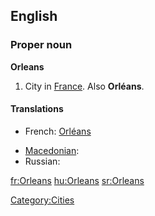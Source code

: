 ==English==

===Proper noun===
{{wikipedia}}
'''Orleans'''

# City in [[France]].  Also '''Orléans'''.

====Translations====
{{trans-top|a city in France}}
* French: [[Orléans]]
{{trans-mid}}
* [[Macedonian]]: {{t|mk|Орлеан|m|tr=Orleán|sc=Cyrl}}
* Russian: {{t|ru|Орлеан|m|tr=Orl'eán|sc=Cyrl}}
{{trans-bottom}}

[[Category:Cities]]

[[fr:Orleans]]
[[hu:Orleans]]
[[sr:Orleans]]